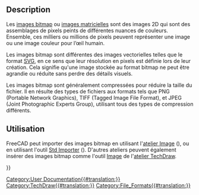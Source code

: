 <languages/>

== Description ==

Les [https://fr.wikipedia.org/wiki/Bitmap images bitmap] ou [https://fr.wikipedia.org/wiki/Image_matricielle images matricielles] sont des images 2D qui sont des assemblages de pixels peints de différentes nuances de couleurs. Ensemble, ces milliers ou millions de pixels peuvent représenter une image ou une image couleur pour l’œil humain.

Les images bitmap sont différentes des images vectorielles telles que le format [[SVG/fr|SVG]], en ce sens que leur résolution en pixels est définie lors de leur création. Cela signifie qu'une image stockée au format bitmap ne peut être agrandie ou réduite sans perdre des détails visuels.

Les images bitmap sont généralement compressées pour réduire la taille du fichier. Il en résulte des types de fichiers aux formats tels que PNG (Portable Network Graphics), TIFF (Tagged Image File Format), et JPEG (Joint Photographic Experts Group), utilisant tous des types de compression différents.

<span id="Usage"></span>
== Utilisation ==

FreeCAD peut importer des images bitmap en utilisant l'[[Image_Workbench/fr|atelier Image]] ({{VersionMinus/fr|0.20}}), ou en utilisant l'outil [[Std_Import/fr|Std Importer]] ({{VersionPlus/fr|0.21}}). D'autres ateliers peuvent également insérer des images bitmap comme l'outil [[TechDraw_Image/fr|Image]] de l'[[TechDraw Workbench/fr|atelier TechDraw]].

{{Userdocnavi{{#translation:}}}}
[[Category:User Documentation{{#translation:}}]]
[[Category:TechDraw{{#translation:}}]]
[[Category:File_Formats{{#translation:}}]]